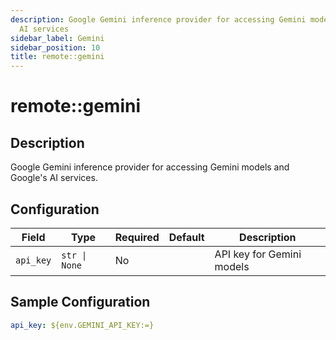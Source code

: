 ```yaml
---
description: Google Gemini inference provider for accessing Gemini models and Google's
  AI services
sidebar_label: Gemini
sidebar_position: 10
title: remote::gemini
---
```


# remote::gemini

## Description

Google Gemini inference provider for accessing Gemini models and Google's AI services.

## Configuration

| Field | Type | Required | Default | Description |
|-------|------|----------|---------|-------------|
| `api_key` | `str \| None` | No |  | API key for Gemini models |

## Sample Configuration

```yaml
api_key: ${env.GEMINI_API_KEY:=}
```
